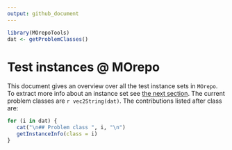 ```yaml
---
output: github_document
---
```


```r
library(MOrepoTools)
dat <- getProblemClasses()
```

# Test instances @ MOrepo

This document gives an overview over all the test instance sets in `MOrepo`. To extract more info about an instance set see [the next section](#extracting-info-about-specific-instances). The current problem classes are `r vec2String(dat)`. The contributions listed after class are:

```r
for (i in dat) {
   cat("\n## Problem class ", i, "\n")
   getInstanceInfo(class = i)
}
```






